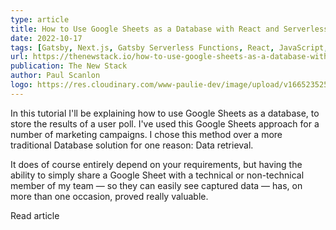 ```yaml
---
type: article
title: How to Use Google Sheets as a Database with React and Serverless Functions
date: 2022-10-17
tags: [Gatsby, Next.js, Gatsby Serverless Functions, React, JavaScript, Tailwind]
url: https://thenewstack.io/how-to-use-google-sheets-as-a-database-with-react-and-ssr/
publication: The New Stack
author: Paul Scanlon
logo: https://res.cloudinary.com/www-paulie-dev/image/upload/v1665235257/paulie.dev/Logos/tns-logo_miu6qk.png
---
```


In this tutorial I'll be explaining how to use Google Sheets as a database, to store the results of a user poll. I've
used this Google Sheets approach for a number of marketing campaigns. I chose this method over a more traditional
Database solution for one reason: Data retrieval.

It does of course entirely depend on your requirements, but having the ability to simply share a Google Sheet with a
technical or non-technical member of my team — so they can easily see captured data — has, on more than one occasion,
proved really valuable.

<CtaExternal href='https://thenewstack.io/how-to-use-google-sheets-as-a-database-with-react-and-ssr/'>
  Read article
</CtaExternal>
